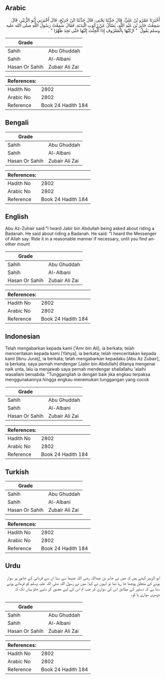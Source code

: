 ## Arabic


<div dir="rtl" lang="ar" style={{fontSize:'larger',backgroundColor:'#f8f9fa',padding:20}}>
أَخْبَرَنَا عَمْرُو بْنُ عَلِيٍّ، قَالَ حَدَّثَنَا يَحْيَى، قَالَ حَدَّثَنَا ابْنُ جُرَيْجٍ، قَالَ أَخْبَرَنِي أَبُو الزُّبَيْرِ، قَالَ سَمِعْتُ جَابِرَ بْنَ عَبْدِ اللَّهِ، يُسْأَلُ عَنْ رُكُوبِ الْبَدَنَةِ، فَقَالَ سَمِعْتُ رَسُولَ اللَّهِ صلى الله عليه وسلم يَقُولُ ‏ "‏ ارْكَبْهَا بِالْمَعْرُوفِ إِذَا أُلْجِئْتَ إِلَيْهَا حَتَّى تَجِدَ ظَهْرًا ‏"‏ ‏.‏
</div>
<div style={{backgroundColor:'#f8f9fa',padding:20, marginBottom: 10}}><table> <thead> <tr> <th>Grade</th> <th></th> </tr> </thead> <tbody> <tr><td>Sahih</td><td>Abu Ghuddah</td></tr><tr><td>Sahih</td><td>Al-Albani</td></tr><tr><td>Hasan Or Sahih</td><td>Zubair Ali Zai</td></tr></tbody></table><table> <thead> <tr> <th>References:</th> <th></th> </tr> </thead> <tbody><tr><td>Hadith No</td><td>2802</td></tr><tr><td>Arabic No</td><td>2802</td></tr><tr><td>Reference</td><td>Book 24 Hadith 184</td></tr></tbody></table></div>

## Bengali


<div dir="ltr" lang="bn" style={{fontSize:'larger',backgroundColor:'#f8f9fa',padding:20}}>

</div>
<div style={{backgroundColor:'#f8f9fa',padding:20, marginBottom: 10}}><table> <thead> <tr> <th>Grade</th> <th></th> </tr> </thead> <tbody> <tr><td>Sahih</td><td>Abu Ghuddah</td></tr><tr><td>Sahih</td><td>Al-Albani</td></tr><tr><td>Hasan Or Sahih</td><td>Zubair Ali Zai</td></tr></tbody></table><table> <thead> <tr> <th>References:</th> <th></th> </tr> </thead> <tbody><tr><td>Hadith No</td><td>2802</td></tr><tr><td>Arabic No</td><td>2802</td></tr><tr><td>Reference</td><td>Book 24 Hadith 184</td></tr></tbody></table></div>

## English


<div dir="ltr" lang="en" style={{fontSize:'larger',backgroundColor:'#f8f9fa',padding:20}}>
Abu Az-Zuhair said:"I heard Jabir bin Abdullah being asked about riding a Badanah. He said about riding a Badanah. He said: "I heard the Messenger of Allah say: Ride it in a reasonable manner if necessary, until you find another mount
</div>
<div style={{backgroundColor:'#f8f9fa',padding:20, marginBottom: 10}}><table> <thead> <tr> <th>Grade</th> <th></th> </tr> </thead> <tbody> <tr><td>Sahih</td><td>Abu Ghuddah</td></tr><tr><td>Sahih</td><td>Al-Albani</td></tr><tr><td>Hasan Or Sahih</td><td>Zubair Ali Zai</td></tr></tbody></table><table> <thead> <tr> <th>References:</th> <th></th> </tr> </thead> <tbody><tr><td>Hadith No</td><td>2802</td></tr><tr><td>Arabic No</td><td>2802</td></tr><tr><td>Reference</td><td>Book 24 Hadith 184</td></tr></tbody></table></div>

## Indonesian


<div dir="ltr" lang="id" style={{fontSize:'larger',backgroundColor:'#f8f9fa',padding:20}}>
Telah mengabarkan kepada kami ['Amr bin Ali], ia berkata; telah menceritakan kepada kami [Yahya], ia berkata; telah menceritakan kepada kami [Ibnu Juraij], ia berkata; telah mengabarkan kepadaku [Abu Az Zubair], ia berkata; saya pernah mendengar [Jabir bin Abdullah] ditanya mengenai naik unta, lalu ia menjawab saya pernah mendengar shallallahu 'alaihi wasallam bersabda: "Tunggangilah ia dengan baik jika engkau terpaksa menggunakannya hingga engkau menemukan tunggangan yang cocok
</div>
<div style={{backgroundColor:'#f8f9fa',padding:20, marginBottom: 10}}><table> <thead> <tr> <th>Grade</th> <th></th> </tr> </thead> <tbody> <tr><td>Sahih</td><td>Abu Ghuddah</td></tr><tr><td>Sahih</td><td>Al-Albani</td></tr><tr><td>Hasan Or Sahih</td><td>Zubair Ali Zai</td></tr></tbody></table><table> <thead> <tr> <th>References:</th> <th></th> </tr> </thead> <tbody><tr><td>Hadith No</td><td>2802</td></tr><tr><td>Arabic No</td><td>2802</td></tr><tr><td>Reference</td><td>Book 24 Hadith 184</td></tr></tbody></table></div>

## Turkish


<div dir="ltr" lang="tr" style={{fontSize:'larger',backgroundColor:'#f8f9fa',padding:20}}>

</div>
<div style={{backgroundColor:'#f8f9fa',padding:20, marginBottom: 10}}><table> <thead> <tr> <th>Grade</th> <th></th> </tr> </thead> <tbody> <tr><td>Sahih</td><td>Abu Ghuddah</td></tr><tr><td>Sahih</td><td>Al-Albani</td></tr><tr><td>Hasan Or Sahih</td><td>Zubair Ali Zai</td></tr></tbody></table><table> <thead> <tr> <th>References:</th> <th></th> </tr> </thead> <tbody><tr><td>Hadith No</td><td>2802</td></tr><tr><td>Arabic No</td><td>2802</td></tr><tr><td>Reference</td><td>Book 24 Hadith 184</td></tr></tbody></table></div>

## Urdu


<div dir="rtl" lang="ur" style={{fontSize:'larger',backgroundColor:'#f8f9fa',padding:20}}>
ابو الزبیر کہتے ہیں کہ میں نے جابر بن عبداللہ رضی اللہ عنہما سے سنا ان سے قربانی کے جانور پر سوار ہونے کے متعلق پوچھا جا رہا تھا تو انہوں نے کہا: میں نے رسول اللہ صلی اللہ علیہ وسلم کو فرماتے ہوئے سنا ہے کہ دستور کے مطابق اس کی سواری کر جب تم اس کے لیے مجبور کر دئیے جاؤ یہاں تک کہ دوسری سواری پا لو۔
</div>
<div style={{backgroundColor:'#f8f9fa',padding:20, marginBottom: 10}}><table> <thead> <tr> <th>Grade</th> <th></th> </tr> </thead> <tbody> <tr><td>Sahih</td><td>Abu Ghuddah</td></tr><tr><td>Sahih</td><td>Al-Albani</td></tr><tr><td>Hasan Or Sahih</td><td>Zubair Ali Zai</td></tr></tbody></table><table> <thead> <tr> <th>References:</th> <th></th> </tr> </thead> <tbody><tr><td>Hadith No</td><td>2802</td></tr><tr><td>Arabic No</td><td>2802</td></tr><tr><td>Reference</td><td>Book 24 Hadith 184</td></tr></tbody></table></div>